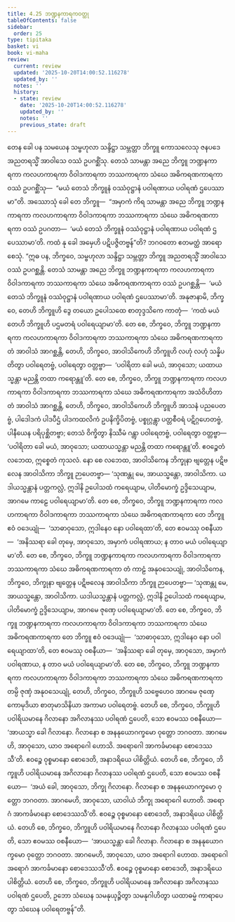 ```yaml
---
title: 4.25 ဘဏ္ဍနကာရကဝတ္ထု
tableOfContents: false
sidebar:
  order: 25
type: tipitaka
basket: vi
book: vi-maha
review:
  current: review
  updated: '2025-10-20T14:00:52.116278'
  updated_by: ''
  notes: ''
  history:
  - state: review
    date: '2025-10-20T14:00:52.116278'
    updated_by: ''
    notes: ''
    previous_state: draft
---
```



<DynamicBreadcrumb />


<ReviewStatus review={frontmatter.review} showDetails={true} />

<HypothesisAnnotation frontmatter={frontmatter} />

<Division number="240" book="vi-maha" e="ch" v="3" p="259">

<Paragraph number="1106" book="vi-maha">
တေန ခေါ ပန သမယေန သမ္ဗဟုလာ သန္ဒိဋ္ဌာ သမ္ဘတ္တာ ဘိက္ခူ ကောသလေသု ဇနပဒေ အညတရသ္မိံ အာဝါသေ ဝဿံ ဥပဂစ္ဆိံသု. တေသံ သာမန္တာ အညေ ဘိက္ခူ ဘဏ္ဍနကာရကာ ကလဟကာရကာ ဝိဝါဒကာရကာ ဘဿကာရကာ သံဃေ အဓိကရဏကာရကာ ဝဿံ ဥပဂစ္ဆိံသု—  “မယံ တေသံ ဘိက္ခူနံ ဝဿံဝုဋ္ဌာနံ ပဝါရဏာယ ပဝါရဏံ ဌပေဿာမာ”တိ. အဿောသုံ ခေါ တေ ဘိက္ခူ—  “အမှာကံ ကိရ သာမန္တာ အညေ ဘိက္ခူ ဘဏ္ဍနကာရကာ ကလဟကာရကာ ဝိဝါဒကာရကာ ဘဿကာရကာ သံဃေ အဓိကရဏကာရကာ ဝဿံ ဥပဂတာ—  ‘မယံ တေသံ ဘိက္ခူနံ ဝဿံဝုဋ္ဌာနံ ပဝါရဏာယ ပဝါရဏံ ဌပေဿာမာ’တိ. ကထံ နု ခေါ အမှေဟိ ပဋိပဇ္ဇိတဗ္ဗန်”တိ? ဘဂဝတော ဧတမတ္ထံ အာရောစေသုံ.
</Paragraph>

<Paragraph number="1107" book="vi-maha">
“ဣဓ ပန, ဘိက္ခဝေ, သမ္ဗဟုလာ သန္ဒိဋ္ဌာ သမ္ဘတ္တာ ဘိက္ခူ အညတရသ္မိံ အာဝါသေ ဝဿံ ဥပဂစ္ဆန္တိ. တေသံ သာမန္တာ အညေ ဘိက္ခူ ဘဏ္ဍနကာရကာ ကလဟကာရကာ ဝိဝါဒကာရကာ ဘဿကာရကာ သံဃေ အဓိကရဏကာရကာ ဝဿံ ဥပဂစ္ဆန္တိ—  ‘မယံ တေသံ ဘိက္ခူနံ ဝဿံဝုဋ္ဌာနံ ပဝါရဏာယ ပဝါရဏံ ဌပေဿာမာ’တိ. အနုဇာနာမိ, ဘိက္ခဝေ, တေဟိ ဘိက္ခူဟိ ဒွေ တယော ဥပေါသထေ စာတုဒ္ဒသိကေ ကာတုံ—  ‘ကထံ မယံ တေဟိ ဘိက္ခူဟိ ပဌမတရံ ပဝါရေယျာမာ’တိ. တေ စေ, ဘိက္ခဝေ, ဘိက္ခူ ဘဏ္ဍနကာရကာ ကလဟကာရကာ ဝိဝါဒကာရကာ ဘဿကာရကာ သံဃေ အဓိကရဏကာရကာ တံ အာဝါသံ အာဂစ္ဆန္တိ, တေဟိ, ဘိက္ခဝေ, အာဝါသိကေဟိ ဘိက္ခူဟိ လဟုံ လဟုံ သန္နိပတိတွာ ပဝါရေတဗ္ဗံ, ပဝါရေတွာ ဝတ္တဗ္ဗာ—  ‘ပဝါရိတာ ခေါ မယံ, အာဝုသော; ယထာယသ္မန္တာ မညန္တိ တထာ ကရောန္တူ’တိ. တေ စေ, ဘိက္ခဝေ, ဘိက္ခူ ဘဏ္ဍနကာရကာ ကလဟကာရကာ ဝိဝါဒကာရကာ ဘဿကာရကာ သံဃေ အဓိကရဏကာရကာ အသံဝိဟိတာ တံ အာဝါသံ အာဂစ္ဆန္တိ, တေဟိ, ဘိက္ခဝေ, အာဝါသိကေဟိ ဘိက္ခူဟိ အာသနံ ပညပေတဗ္ဗံ, ပါဒေါဒကံ ပါဒပီဌံ ပါဒကထလိကံ ဥပနိက္ခိပိတဗ္ဗံ, ပစ္စုဂ္ဂန္တွာ ပတ္တစီဝရံ ပဋိဂ္ဂဟေတဗ္ဗံ, ပါနီယေန ပရိပုစ္ဆိတဗ္ဗာ; တေသံ ဝိက္ခိတွာ နိဿီမံ ဂန္တွာ ပဝါရေတဗ္ဗံ, ပဝါရေတွာ ဝတ္တဗ္ဗာ—  ‘ပဝါရိတာ ခေါ မယံ, အာဝုသော; ယထာယသ္မန္တာ မညန္တိ တထာ ကရောန္တူ’တိ. ဧဝဉ္စေတံ လဘေထ, ဣစ္စေတံ ကုသလံ. နော စေ လဘေထ, အာဝါသိကေန ဘိက္ခုနာ ဗျတ္တေန ပဋိဗလေန အာဝါသိကာ ဘိက္ခူ ဉာပေတဗ္ဗာ—
</Paragraph>

<Paragraph number="1108" book="vi-maha">
‘သုဏန္တု မေ, အာယသ္မန္တော, အာဝါသိကာ. ယဒါယသ္မန္တာနံ ပတ္တကလ္လံ, ဣဒါနိ ဥပေါသထံ ကရေယျာမ, ပါတိမောက္ခံ ဥဒ္ဒိသေယျာမ, အာဂမေ ကာဠေ ပဝါရေယျာမာ’တိ. တေ စေ, ဘိက္ခဝေ, ဘိက္ခူ ဘဏ္ဍနကာရကာ ကလဟကာရကာ ဝိဝါဒကာရကာ ဘဿကာရကာ သံဃေ အဓိကရဏကာရကာ တေ ဘိက္ခူ ဧဝံ ဝဒေယျုံ—  ‘သာဓာဝုသော, ဣဒါနေဝ နော ပဝါရေထာ’တိ, တေ ဧဝမဿု ဝစနီယာ—  ‘အနိဿရာ ခေါ တုမှေ, အာဝုသော, အမှာကံ ပဝါရဏာယ; န တာဝ မယံ ပဝါရေယျာမာ’တိ. တေ စေ, ဘိက္ခဝေ, ဘိက္ခူ ဘဏ္ဍနကာရကာ ကလဟကာရကာ ဝိဝါဒကာရကာ ဘဿကာရကာ သံဃေ အဓိကရဏကာရကာ တံ ကာဠံ အနုဝသေယျုံ, အာဝါသိကေန, ဘိက္ခဝေ, ဘိက္ခုနာ ဗျတ္တေန ပဋိဗလေန အာဝါသိကာ ဘိက္ခူ ဉာပေတဗ္ဗာ—
</Paragraph>

<Paragraph number="1109" book="vi-maha">
‘သုဏန္တု မေ, အာယသ္မန္တော, အာဝါသိကာ. ယဒါယသ္မန္တာနံ ပတ္တကလ္လံ, ဣဒါနိ ဥပေါသထံ ကရေယျာမ, ပါတိမောက္ခံ ဥဒ္ဒိသေယျာမ, အာဂမေ ဇုဏှေ ပဝါရေယျာမာ’တိ. တေ စေ, ဘိက္ခဝေ, ဘိက္ခူ ဘဏ္ဍနကာရကာ ကလဟကာရကာ ဝိဝါဒကာရကာ ဘဿကာရကာ သံဃေ အဓိကရဏကာရကာ တေ ဘိက္ခူ ဧဝံ ဝဒေယျုံ—  ‘သာဓာဝုသော, ဣဒါနေဝ နော ပဝါရေယျာထာ’တိ, တေ ဧဝမဿု ဝစနီယာ—  ‘အနိဿရာ ခေါ တုမှေ, အာဝုသော, အမှာကံ ပဝါရဏာယ, န တာဝ မယံ ပဝါရေယျာမာ’တိ. တေ စေ, ဘိက္ခဝေ, ဘိက္ခူ ဘဏ္ဍနကာရကာ ကလဟကာရကာ ဝိဝါဒကာရကာ ဘဿကာရကာ သံဃေ အဓိကရဏကာရကာ တမ္ပိ ဇုဏှံ အနုဝသေယျုံ, တေဟိ, ဘိက္ခဝေ, ဘိက္ခူဟိ သဗ္ဗေဟေဝ အာဂမေ ဇုဏှေ ကောမုဒိယာ စာတုမာသိနိယာ အကာမာ ပဝါရေတဗ္ဗံ.
</Paragraph>

<Paragraph number="1110" book="vi-maha">
တေဟိ စေ, ဘိက္ခဝေ, ဘိက္ခူဟိ ပဝါရိယမာနေ ဂိလာနော အဂိလာနဿ ပဝါရဏံ ဌပေတိ, သော ဧဝမဿ ဝစနီယော—  ‘အာယသ္မာ ခေါ ဂိလာနော. ဂိလာနော စ အနနုယောဂက္ခမော ဝုတ္တော ဘဂဝတာ. အာဂမေဟိ, အာဝုသော, ယာဝ အရောဂေါ ဟောသိ. အရောဂေါ အာကင်္ခမာနော စောဒေဿသီ’တိ. ဧဝဉ္စေ ဝုစ္စမာနော စောဒေတိ, အနာဒရိယေ ပါစိတ္တိယံ. တေဟိ စေ, ဘိက္ခဝေ, ဘိက္ခူဟိ ပဝါရိယမာနေ အဂိလာနော ဂိလာနဿ ပဝါရဏံ ဌပေတိ, သော ဧဝမဿ ဝစနီယော—  ‘အယံ ခေါ, အာဝုသော, ဘိက္ခု ဂိလာနော. ဂိလာနော စ အနနုယောဂက္ခမော ဝုတ္တော ဘဂဝတာ. အာဂမေဟိ, အာဝုသော, ယာဝါယံ ဘိက္ခု အရောဂေါ ဟောတိ. အရောဂံ အာကင်္ခမာနော စောဒေဿသီ’တိ. ဧဝဉ္စေ ဝုစ္စမာနော စောဒေတိ, အနာဒရိယေ ပါစိတ္တိယံ. တေဟိ စေ, ဘိက္ခဝေ, ဘိက္ခူဟိ ပဝါရိယမာနေ ဂိလာနော ဂိလာနဿ ပဝါရဏံ ဌပေတိ, သော ဧဝမဿ ဝစနီယော—  ‘အာယသ္မန္တာ ခေါ ဂိလာနာ. ဂိလာနော စ အနနုယောဂက္ခမော ဝုတ္တော ဘဂဝတာ. အာဂမေဟိ, အာဝုသော, ယာဝ အရောဂါ ဟောထ. အရောဂေါ အရောဂံ အာကင်္ခမာနော စောဒေဿသီ’တိ. ဧဝဉ္စေ ဝုစ္စမာနော စောဒေတိ, အနာဒရိယေ ပါစိတ္တိယံ. တေဟိ စေ, ဘိက္ခဝေ, ဘိက္ခူဟိ ပဝါရိယမာနေ အဂိလာနော အဂိလာနဿ ပဝါရဏံ ဌပေတိ, ဥဘော သံဃေန သမနုယုဉ္ဇိတွာ သမနုဂါဟိတွာ ယထာဓမ္မံ ကာရာပေတွာ သံဃေန ပဝါရေတဗ္ဗန်”တိ.
</Paragraph>
</Division>